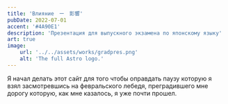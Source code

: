 ```yaml
---
title: 'Влияние　ー　影響'
pubDate: 2022-07-01
accent: '#4A90E1'
description: 'Презентация для выпускного экзамена по японскому языку'
art: true
image:
    url: '../../assets/works/gradpres.png'
    alt: 'The full Astro logo.'
---
```


Я начал делать этот сайт для того чтобы оправдать паузу которую я взял засмотревшись на февральского лебедя, преградившего мне дорогу которую, как мне казалось, я уже почти прошел.
